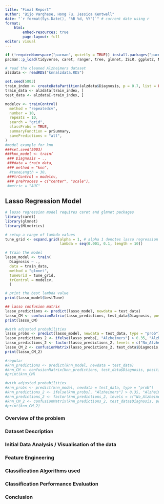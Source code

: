 ```yaml
---
title: "Final Report"
author: "Bijo Varghese, Hong Fu, Jessica Kentwell"
date: "`r format(Sys.Date(), '%B %d, %Y')`" # current date using r 
format:
    html:
        embed-resources: true
        page-layout: full
editor: visual
---
```


```r
if (!requireNamespace("pacman", quietly = TRUE)) install.packages("pacman"); library(pacman)
pacman::p_load(tidyverse, caret, ranger, tree, glmnet, ISLR, ggplot2, Matrix)

# read the cleaned Alzheimers dataset 
alzdata <- readRDS("knnalzdata.RDS")
```

```r
set.seed(5003)
train_index <- createDataPartition(alzdata$Diagnosis, p = 0.7, list = FALSE)
train_data <- alzdata[train_index, ]
test_data <- alzdata[-train_index, ]

modelcv <- trainControl(
  method = "repeatedcv",
  number = 10,
  repeats = 10,
  search = "grid", 
  classProbs = TRUE,
  summaryFunction = prSummary, 
  savePredictions = "all",
)
#model example for knn
###set.seed(5003)
###knn_model <- train(
 ### Diagnosis ~ .,
 ###data = train_data,
 ### method = "knn",
  #tuneLength = 30,
 ###trControl = modelcv,
 ### preProcess = c("center", "scale"),
 #metric = "AUC"

```

## Lasso Regression Model 

```r
# lasso regression model requires caret and glmnet packages
library(caret)
library(glmnet)
library(MLmetrics)

# setup a range of lambda values 
tune_grid <- expand.grid(alpha = 1, # alpha 1 denotes lasso regression model 
                         lambda = seq(0.001, 0.1, length = 10))

# Train the model
lasso_model <- train(
  Diagnosis ~ ., 
  data = train_data,
  method = "glmnet",
  tuneGrid = tune_grid,
  trControl = modelcv,
  )

# print the best lambda value
print(lasso_model$bestTune)

```

```r
## lasso confusion matrix 
lasso_predictions <- predict(lasso_model, newdata = test_data)
lasso_CM <- confusionMatrix(lasso_predictions, test_data$Diagnosis, positive = "Alzheimers")
print(lasso_CM)

#with adjusted probabilities
lasso_probs <- predict(lasso_model, newdata = test_data, type = "prob")
lasso_predictions_2 <- ifelse(lasso_probs[, "Alzheimers"] > 0.35, "Alzheimers", "No_Alzheimers")
lasso_predictions_2 <- factor(lasso_predictions_2, levels = c("No_Alzheimers", "Alzheimers"))
lasso_CM_2 <- confusionMatrix(lasso_predictions_2, test_data$Diagnosis, positive = "Alzheimers", mode = "everything")
print(lasso_CM_2)


```


```r
#regular
#knn_predictions <- predict(knn_model, newdata = test_data)
#knn_CM <- confusionMatrix(knn_predictions, test_data$Diagnosis, positive = "Alzheimers")
#print(knn_CM)

#with adjusted probabilities
#knn_probs <- predict(knn_model, newdata = test_data, type = "prob")
#knn_predictions_2 <- ifelse(knn_probs[, "Alzheimers"] > 0.35, "Alzheimers", "No_Alzheimers")
#knn_predictions_2 <- factor(knn_predictions_2, levels = c("No_Alzheimers", "Alzheimers"))
#knn_CM_2 <- confusionMatrix(knn_predictions_2, test_data$Diagnosis, positive = "Alzheimers", mode = "everything")
#print(knn_CM_2)
```

### Overview of the problem

### Dataset Description

### Initial Data Analysis / Visualisation of the data

### Feature Engineering

### Classification Algorithms used

### Classification Performance Evaluation

### Conclusion
